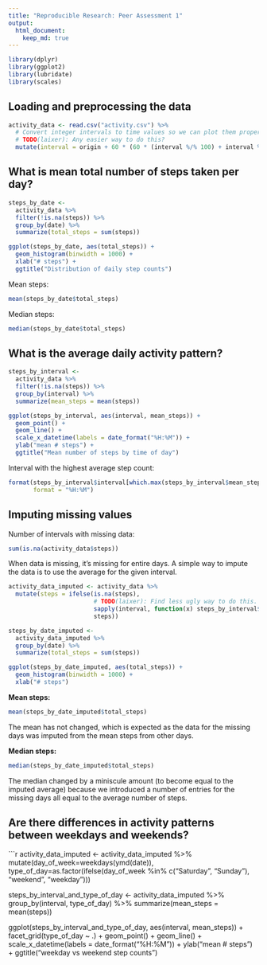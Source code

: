 ```yaml
---
title: "Reproducible Research: Peer Assessment 1"
output: 
  html_document:
    keep_md: true
---
```


```r
library(dplyr)
library(ggplot2)
library(lubridate)
library(scales)
```

## Loading and preprocessing the data

```r
activity_data <- read.csv("activity.csv") %>%
  # Convert integer intervals to time values so we can plot them properly.
  # TODO(laixer): Any easier way to do this?
  mutate(interval = origin + 60 * (60 * (interval %/% 100) + interval %% 100))
```

## What is mean total number of steps taken per day?

```r
steps_by_date <- 
  activity_data %>% 
  filter(!is.na(steps)) %>% 
  group_by(date) %>% 
  summarize(total_steps = sum(steps))

ggplot(steps_by_date, aes(total_steps)) + 
  geom_histogram(binwidth = 1000) + 
  xlab("# steps") + 
  ggtitle("Distribution of daily step counts")
```

Mean steps:
```r
mean(steps_by_date$total_steps)
```

Median steps:
```r
median(steps_by_date$total_steps)
```

## What is the average daily activity pattern?

```r
steps_by_interval <- 
  activity_data %>% 
  filter(!is.na(steps)) %>% 
  group_by(interval) %>% 
  summarize(mean_steps = mean(steps))

ggplot(steps_by_interval, aes(interval, mean_steps)) + 
  geom_point() + 
  geom_line() + 
  scale_x_datetime(labels = date_format("%H:%M")) + 
  ylab("mean # steps") +
  ggtitle("Mean number of steps by time of day")
```

Interval with the highest average step count:
```r
format(steps_by_interval$interval[which.max(steps_by_interval$mean_steps)], 
       format = "%H:%M")
```


## Imputing missing values

Number of intervals with missing data:

```r
sum(is.na(activity_data$steps))
```

When data is missing, it's missing for entire days. A simple way to impute the 
data is to use the average for the given interval.

```r
activity_data_imputed <- activity_data %>% 
  mutate(steps = ifelse(is.na(steps), 
                        # TODO(laixer): Find less ugly way to do this.
                        sapply(interval, function(x) steps_by_interval$mean_steps[steps_by_interval$interval == x]), 
                        steps))

steps_by_date_imputed <- 
  activity_data_imputed %>% 
  group_by(date) %>% 
  summarize(total_steps = sum(steps))

ggplot(steps_by_date_imputed, aes(total_steps)) + 
  geom_histogram(binwidth = 1000) + 
  xlab("# steps")
```

**Mean steps:**
```r
mean(steps_by_date_imputed$total_steps)
```

The mean has not changed, which is expected as the data for the missing days was
imputed from the mean steps from other days.

**Median steps:**
```r
median(steps_by_date_imputed$total_steps)
```

The median changed by a miniscule amount (to become equal to the imputed 
average) because we introduced a number of entries for the missing days all 
equal to the average number of steps.

## Are there differences in activity patterns between weekdays and weekends?

```r
activity_data_imputed <- activity_data_imputed %>% 
  mutate(day_of_week=weekdays(ymd(date)), 
         type_of_day=as.factor(ifelse(day_of_week %in% c("Saturday", "Sunday"), "weekend", "weekday")))

steps_by_interval_and_type_of_day <- 
  activity_data_imputed %>% 
  group_by(interval, type_of_day) %>% 
  summarize(mean_steps = mean(steps))

ggplot(steps_by_interval_and_type_of_day, aes(interval, mean_steps)) + 
  facet_grid(type_of_day ~ .) +
  geom_point() + 
  geom_line() + 
  scale_x_datetime(labels = date_format("%H:%M")) + 
  ylab("mean # steps") +
  ggtitle("weekday vs weekend step counts")
